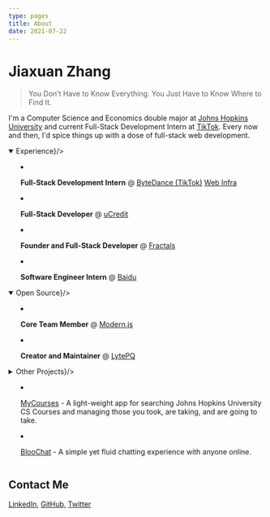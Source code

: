```yaml
---
type: pages
title: About
date: 2021-07-22
---
```



# Jiaxuan Zhang

> You Don’t Have to Know Everything. You Just Have to Know Where to Find It.

I'm a Computer Science and Economics double major at [Johns Hopkins University](https://www.jhu.edu/) and current Full-Stack Development Intern at [TikTok](https://www.tiktok.com/). Every now and then, I'd spice things up with a dose of full-stack web development.

<details open><summary children={<strong style={{fontSize: '1.2rem'}}>Experience</strong>}/>

<style jsx>{`
  summary:not(:focus-visible):focus {
    outline: none;
  }
`}</style>

- <strong>Full-Stack Development Intern</strong> @ [ByteDance (TikTok)](https://www.tiktok.com/)
  [Web Infra](https://webinfra.org/)

- <strong>Full-Stack Developer</strong> @ [uCredit](https://ucredit.me)

- <strong>Founder and Full-Stack Developer</strong> @ [Fractals](https://fractal-docs.vercel.app)

- <strong>Software Engineer Intern</strong> @ [Baidu](http://usa.baidu.com/)

</details>

<details open><summary children={<strong style={{fontSize: '1.2rem'}}>Open Source</strong>}/>

<style jsx>{`
  summary:not(:focus-visible):focus {
    outline: none;
  }
`}</style>

- <strong>Core Team Member</strong> @ [Modern.js](https://modernjs.dev/)

- <strong>Creator and Maintainer</strong> @ [LytePQ](https://github.com/robertzhidealx/lytepq)

</details>

<details><summary children={<strong style={{fontSize: '1.2rem'}}>Other Projects</strong>}/>

<style jsx>{`
  summary:not(:focus-visible):focus {
    outline: none;
  }
`}</style>

- [MyCourses](https://mycourses-robertzhang.netlify.app/) - A light-weight app for searching Johns Hopkins University CS Courses and managing those you took, are taking, and are going to take.

- [BlooChat](https://outtadabloo-robertzhang.herokuapp.com/) - A simple yet fluid chatting experience with anyone online.

</details>

## Contact Me

[LinkedIn](https://www.linkedin.com/in/jiaxuan-zhang/), [GitHub](https://github.com/robertzhidealx/), [Twitter](https://twitter.com/Robert54161541)
